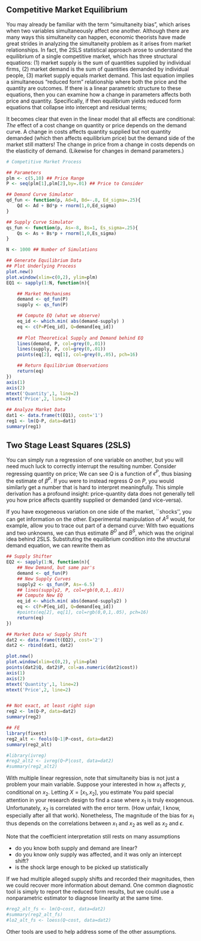 


## Competitive Market Equilibrium

You may already be familiar with the term "simultaneity bias", which arises when two variables simultaneously affect one another. Although there are many ways this simultaneity can happen, economic theorists have made great strides in analyzing the simultaneity problem as it arises from market relationships. In fact, the 2SLS statistical approach arose to understand the equilibrium of a single competitive market, which has three structural equations: (1) market supply is the sum of quantities supplied by individual firms, (2) market demand is the sum of quantities demanded by individual people, (3) market supply equals market demand.
\begin{eqnarray}
Q^{D}(P) &=& \sum_{i} q^{D}_{i}(P)  \\
Q^{S}(P) &=& \sum_{i} q^{S}_{i}(P) \\
Q^{D} &=& Q^{S} = Q.
\end{eqnarray}
This last equation implies a simultaneous "reduced form" relationship where both the price and the quantity are outcomes. If there is a linear parametric structure to these equations, then you can examine how a change in parameters affects both price and quantity. Specifically, if
\begin{eqnarray}
\label{eqn:linear_demand}
Q^{D}(P) &=& A^{D} - B^{D} P + \epsilon^{D},\\
\label{eqn:linear_supply}
Q^{S}(P) &=& A^{S} + B^{S} P + \epsilon^{S},
\end{eqnarray}
then equilibrium yields reduced form equations that collapse into intercept and residual terms;
\begin{eqnarray}
P^{*} &=& \frac{A^{D}-A^{S}}{B^{D}+B^{S}} + \frac{\epsilon^{D} - \epsilon^{S}}{B^{D}+B^{S}} = \alpha^{P} + \nu^{P}, \\
Q^{*} &=& \frac{A^{S}B^{D}+ A^{D}B^{S}}{B^{D}+B^{S}} + \frac{\epsilon^{S}B^{D}+ \epsilon^{D}B^{S}}{B^{D}+B^{S}}= \alpha^{Q} + \nu^{Q}.
\end{eqnarray}


It becomes clear that even in the linear model that all effects are conditional: *The* effect of a cost change on quantity or price depends on the demand curve. A change in costs affects quantity supplied but not quantity demanded (which then affects equilibrium price) but the demand side of the market still matters! The change in price from a change in costs depends on the elasticity of demand. (Likewise for changes in demand parameters.) 


```r
# Competitive Market Process

## Parameters
plm <- c(5,10) ## Price Range
P <- seq(plm[1],plm[2],by=.01) ## Price to Consider

## Demand Curve Simulator
qd_fun <- function(p, Ad=8, Bd=-.8, Ed_sigma=.25){
    Qd <- Ad + Bd*p + rnorm(1,0,Ed_sigma)
}

## Supply Curve Simulator
qs_fun <- function(p, As=-8, Bs=1, Es_sigma=.25){
    Qs <- As + Bs*p + rnorm(1,0,Es_sigma)
}
```


```r
N <- 1000 ## Number of Simulations

## Generate Equilibrium Data
## Plot Underlying Process
plot.new()
plot.window(xlim=c(0,2), ylim=plm)
EQ1 <- sapply(1:N, function(n){

    ## Market Mechanisms
    demand <- qd_fun(P)
    supply <- qs_fun(P)

    ## Compute EQ (what we observe)
    eq_id <- which.min( abs(demand-supply) )
    eq <- c(P=P[eq_id], Q=demand[eq_id]) 
    
    ## Plot Theoretical Supply and Demand behind EQ
	lines(demand, P, col=grey(0,.01))
	lines(supply, P, col=grey(0,.01))
    points(eq[2], eq[1], col=grey(0,.05), pch=16)

    ## Return Equilibrium Observations
    return(eq)
})
axis(1)
axis(2)
mtext('Quantity',1, line=2)
mtext('Price',2, line=2)

## Analyze Market Data
dat1 <- data.frame(t(EQ1), cost='1')
reg1 <- lm(Q~P, data=dat1)
summary(reg1)
```




## Two Stage Least Squares (2SLS)

You can simply run a regression of one variable on another, but you will need much luck to correctly interrupt the resulting number. Consider regressing quantity on price;
\begin{eqnarray}
Q &=& \alpha^{Q} + \beta^{Q} P + \epsilon^{Q} = \alpha^{Q} + \beta^{Q} [\alpha^{P} + \beta^{P} Q + \epsilon^{P}] + \epsilon^{Q} \\
&=& \frac{[\alpha^{Q} +  \epsilon^{Q}] + \beta^{Q} [\alpha^{P} + \epsilon^{P}]}{1-\beta^{P}}
\end{eqnarray}
We can see $Q$ is a function of $\epsilon^{P}$, thus biasing the estimate of $\beta^{P}$. If you were to instead regress $Q$ on $P$, you would similarly get a number that is hard to interpret meaningfully. This simple derivation has a profound insight: price-quantity data does not generally tell you how price affects quantity supplied or demanded (and vice-versa).


If you have exogeneous variation on one side of the market, ``shocks'', you can get information on the other. Experimental manipulation of $A^{S}$ would, for example, allow you to trace out part of a demand curve: 
\begin{eqnarray}
\frac{\partial P^{*}}{\partial A^{S}} = \frac{-1}{B^{D}+B^{S}}, \\
\frac{\partial Q^{*}}{\partial A^{S}} = \frac{B^{D}}{B^{D}+B^{S}}.
\end{eqnarray}
With two equations and two unknowns, we can thus estimate $B^{D}$ and $B^{S}$, which was the original idea behind 2SLS. Substituting the equilibrium condition into the structural demand equation, we can rewrite them as
\begin{eqnarray}
\label{eqn:linear_demand_iv}
P(Q) &=& -\frac{A^{D}}{{B^{D}}} + \frac{Q^{s}}{B^{D}} - \frac{\epsilon^{D}}{B^{D}}  = \alpha^{P} + \beta^{P} Q + \epsilon^{P}\\
\label{eqn:linear_supply_iv}
Q(P) &=&  A^{S}  + \epsilon^{S} +  B^{S} P .
\end{eqnarray}

```r
## Supply Shifter
EQ2 <- sapply(1:N, function(n){
    ## New Demand, but same par's
    demand <- qd_fun(P)
    ## New Supply Curves
    supply2 <- qs_fun(P, As=-6.5)
	## lines(supply2, P, col=rgb(0,0,1,.01))
    ## Compute New EQ
    eq_id <- which.min( abs(demand-supply2) )
    eq <- c(P=P[eq_id], Q=demand[eq_id]) 
    #points(eq[2], eq[1], col=rgb(0,0,1,.05), pch=16)
    return(eq)
})

## Market Data w/ Supply Shift
dat2 <- data.frame(t(EQ2), cost='2')
dat2 <- rbind(dat1, dat2)

plot.new()
plot.window(xlim=c(0,2), ylim=plm)
points(dat2$Q, dat2$P, col=as.numeric(dat2$cost))
axis(1)
axis(2)
mtext('Quantity',1, line=2)
mtext('Price',2, line=2)


## Not exact, at least right sign
reg2 <- lm(Q~P, data=dat2)
summary(reg2)

## FE
library(fixest)
reg2_alt <- feols(Q~1|P~cost, data=dat2)
summary(reg2_alt)

#library(ivreg)
#reg2_alt2 <- ivreg(Q~P|cost, data=dat2)
#summary(reg2_alt2)
```



With multiple linear regression, note that simultaneity bias is not just a problem your main variable. Suppose your interested in how $x_{1}$ affects $y$, conditional on $x_{2}$. Letting $X=[x_{1}, x_{2}]$, you estimate 
\begin{eqnarray}
\hat{\beta}_{OLS} = [X'X]^{-1}X'y
\end{eqnarray}
You paid special attention in your research design to find a case where $x_{1}$ is truly exogenous. Unfortunately, $x_{2}$ is correlated with the error term. (How unfair, I know, especially after all that work). Nonetheless,
\begin{eqnarray}
\mathbb{E}[X'\epsilon] = 
\begin{bmatrix}
0 \\ \rho
\end{bmatrix}\\
\mathbb{E}[ \hat{\beta}_{OLS} - \beta] = [X'X]^{-1} \begin{bmatrix}
0 \\ \rho
\end{bmatrix} = 
\begin{bmatrix}
\rho_{1} \\ \rho_{2}
\end{bmatrix}
\end{eqnarray}
The magnitude of the bias for $x_{1}$ thus depends on the correlations between $x_{1}$ and $x_{2}$ as well as $x_{2}$ and $\epsilon$.

Note that the coefficient interpretation still rests on many assumptions

* do you know both supply and demand are linear?
* do you know only supply was affected, and it was only an intercept shift?
* is the shock large enough to be picked up statistically

If we had multiple alleged supply shifts and recorded their magnitudes, then we could recover more information about demand. One common diagnostic tool is simply to report the reduced form results, but we could use a nonparametric estimator to diagnose linearity at the same time. 
```r
#reg2_alt_fs <- lm(Q~cost, data=dat2)
#summary(reg2_alt_fs)
#lo2_alt_fs <- loess(Q~cost, data=dat2)
```

Other tools are used to help address some of the other assumptions.







<!--
###  Quantitative Analysis of Almost Any Type of Data} 

E.g., plotting galactic superclusters
\vspace{.5\baselineskip}
\includegraphics[scale=0.25, trim=0 5cm 0 5cm, clip=true]{./Figures/shapley.pdf}
\vspace{-2\baselineskip}

\begin{Rcode}{basicstyle=\tiny\ttfamily}
library(spatstat)
data(shapley)
plot(shapley, pch=16, main="", cols=rgb(0,0,0,.1), cex=.4, use.marks=F)
\end{Rcode}
<<echo=TRUE, cache=FALSE, fig=TRUE, eval=TRUE>>=
library(spatstat)
data(shapley)
plot(shapley, pch=16, main="", cols=rgb(0,0,0,.1), cex=.4, use.marks=F)
@
\vspace{-.5\baselineskip}

\textbf{Physics and Chemistry:}
Particle Simulations, DNA Sequences, Protein Folding\\
\textbf{Biology:} 
Human Brain Morphology, Insect Trajectories  \\
{\footnotesize \texttt{bio3d:} 
\url{http://thegrantlab.org/bio3d/tutorials/structure-analysis} \\
\url{https://ecomorph.wordpress.com/2015/08/05/retinal-topography-maps-in-r/}} \\
\textbf{Astronomy:} Map the Brightness of Galaxy Locations 
{\footnotesize \url{https://asaip.psu.edu/resources/datasets}}
\bash
Rscript -e 'library(spatstat); data(shapley);  pdf("./shapley.pdf"); plot(unmark(shapley), pch=16, main = "", cols=rgb(0,0,0,.1), cex=.4 )'
\END

###  ... To Large Scale Observational Data ...}
{\footnotesize \url{https://cran.r-project.org/web/views/MedicalImaging.html}}
data(brains)
shapes3d(brains$x[,,], type="dots", axes3=T)  ## 24 markers (x,y,z) for 59 people $

\textbf{Social and Historical:} Income, Population, Crime, ... \\
i.e. \footnotesize{\url{http://www.census.gov/did/www/saipe/data/statecounty/maps/iy2014/Tot_Pct_Poor2014.pdf}} \\
i.e. \footnotesize{\url{http://lincolnmullen.com/projects/slavery/}}\\~\\

\textbf{Ecology:} Global Temperatures, Soil Attributes, Land Use, ...\\
https://benborgy.wordpress.com/
i.e. \footnotesize{\url{https://benborgy.files.wordpress.com/2014/08/spatializemap_2.jpg}} \\
i.e. \footnotesize{\url{http://esdac.jrc.ec.europa.eu/themes/global-data-other-initiatives}} \\
-->




<!--Cleveland, W.S. (1993) Visualizing data, Hobart Press-->
<!--Tufte, E.R. (1983) The visual display of quantitative information, Graphics Press-->


<!-- ## COMPILE FROM CLI
    Rscript -e "rmarkdown::render('RandRstudio.Rmd')"
-->


